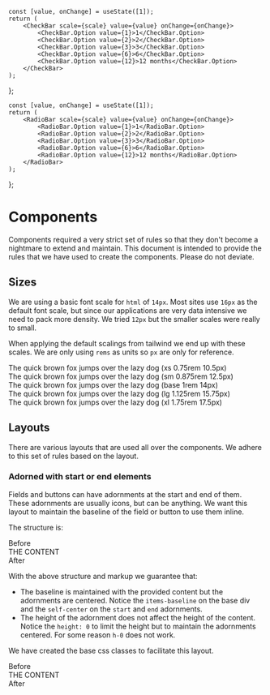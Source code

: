

    const [value, onChange] = useState([1]);
    return (
        <CheckBar scale={scale} value={value} onChange={onChange}>
            <CheckBar.Option value={1}>1</CheckBar.Option>
            <CheckBar.Option value={2}>2</CheckBar.Option>
            <CheckBar.Option value={3}>3</CheckBar.Option>
            <CheckBar.Option value={6}>6</CheckBar.Option>
            <CheckBar.Option value={12}>12 months</CheckBar.Option>
        </CheckBar>
    );
};

    const [value, onChange] = useState([1]);
    return (
        <RadioBar scale={scale} value={value} onChange={onChange}>
            <RadioBar.Option value={1}>1</RadioBar.Option>
            <RadioBar.Option value={2}>2</RadioBar.Option>
            <RadioBar.Option value={3}>3</RadioBar.Option>
            <RadioBar.Option value={6}>6</RadioBar.Option>
            <RadioBar.Option value={12}>12 months</RadioBar.Option>
        </RadioBar>
    );
};


<Meta title="Standards/Scales and Paddings"/>

# Components

Components required a very strict set of rules so that they don't become a
nightmare to extend and maintain. This document is intended to provide the rules
that we have used to create the components. Please do not deviate. 

## Sizes

We are using a basic font scale for `html` of `14px`.  Most sites use `16px` as
the default font scale, but since our applications are very data intensive we
need to pack more density. We tried `12px` but the smaller scales were really to
small.

When applying the default scalings from tailwind we end up with these scales. We
are only using `rems` as units so `px` are only for reference.

<Canvas>
    <div>
        <div className="text-xs">The quick brown fox jumps over the lazy dog (xs 0.75rem 10.5px)</div>
        <div className="text-sm">The quick brown fox jumps over the lazy dog (sm 0.875rem 12.5px)</div>
        <div className="text-base">The quick brown fox jumps over the lazy dog (base 1rem 14px)</div>
        <div className="text-lg">The quick brown fox jumps over the lazy dog (lg 1.125rem 15.75px)</div>
        <div className="text-xl">The quick brown fox jumps over the lazy dog (xl 1.75rem 17.5px)</div>
    </div>
</Canvas>

## Layouts

There are various layouts that are used all over the components. We adhere to 
this set of rules based on the layout.

### Adorned with start or end elements

Fields and buttons can have adornments at the start and end of them. These
adornments are usually icons, but can be anything. We want this layout to
maintain the baseline of the field or button to use them inline. 

The structure is:

<Canvas isExpanded={true}>
<div className="text-center">
    Before
    <div className="inline-flex items-baseline bg-green-100">
        <div className="flex-none self-center flex items-center" style={{ height: 0, marginRight: '0.75em' }}>
            <FullSquareIcon className="bg-red-100 text-xs"/>
        </div>
        <div className="flex-1 bg-blue-100">
            THE CONTENT
        </div>
        <div className="flex-none self-center flex items-center" style={{ height: 0, marginLeft: '0.75em' }}>
            <FullSquareIcon className="bg-red-100 text-4xl"/>
        </div>
    </div>
    After
</div>
</Canvas>

With the above structure and markup we guarantee that:

* The baseline is maintained with the provided content but the adornments are
  centered. Notice the `items-baseline` on the base div and the `self-center` on
  the `start` and `end` adornments.
* The height of the adornment does not affect the height of the content. Notice 
  the `height: 0` to limit the height but to maintain the adornments centered.
  For some reason `h-0` does not work.

We have created the base css classes to facilitate this layout.

<Canvas isExpanded={true}>
<div className="text-center">
    Before
    <div className="lux-adorn bg-green-100">
        <div className="lux-adorn-start">
            <FullSquareIcon className="bg-red-100 text-xs"/>
        </div>
        <div className="lux-adorn-content bg-blue-100">
            THE CONTENT
        </div>
        <div className="lux-adorn-end">
            <FullSquareIcon className="bg-red-100 text-4xl"/>
        </div>
    </div>
    After
</div>
</Canvas>

